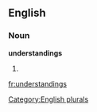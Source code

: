 
==English==

===Noun===
'''understandings'''

# {{plural of|[[understanding]]}}

[[Category:English plurals]]

[[fr:understandings]]